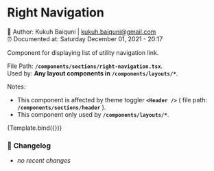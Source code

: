 
<Meta
  component={RightNavigation}
  title="Components/sections/right-navigation"
/>


# Right Navigation

📓 Author: Kukuh Baiquni | <kukuh.baiquni@gmail.com> <br/>
⏰ Documented at: Saturday December 01, 2021 - 20:17

Component for displaying list of utility navigation link.

File Path: **`/components/sections/right-navigation.tsx`**. <br/>
Used by: **Any layout components in `/components/layouts/*`**.

Notes:

- This component is affected by theme toggler **`<Header />`** ( file path: **`/components/sections/header`** ).
- This component only used by **`/components/layouts/*`**.

<Canvas>
  <Story name="right-navigation">{Template.bind({})}</Story>
</Canvas>

### 📝 **Changelog**

- _no recent changes_
